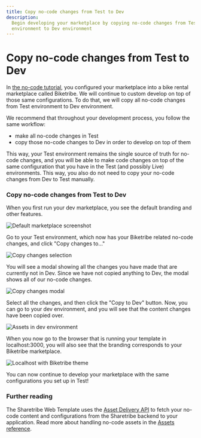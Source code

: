 ```yaml
---
title: Copy no-code changes from Test to Dev
description:
  Begin developing your marketplace by copying no-code changes from Test
  environment to Dev environment
---
```


# Copy no-code changes from Test to Dev

In
[the no-code tutorial](https://www.sharetribe.com/help/en/articles/8418029-tutorial-introduction),
you configured your marketplace into a bike rental marketplace called
Biketribe. We will continue to custom develop on top of those same
configurations. To do that, we will copy all no-code changes from Test
environment to Dev environment.

We recommend that throughout your development process, you follow the
same workflow:

- make all no-code changes in Test
- copy those no-code changes to Dev in order to develop on top of them

This way, your Test environment remains the single source of truth for
no-code changes, and you will be able to make code changes on top of the
same configuration that you have in the Test (and possibly Live)
environments. This way, you also do not need to copy your no-code
changes from Dev to Test manually.

### Copy no-code changes from Test to Dev

When you first run your dev marketplace, you see the default branding
and other features.

![Default marketplace screenshot](./generic-landingpage.png)

Go to your Test environment, which now has your Biketribe related
no-code changes, and click "Copy changes to..."

![Copy changes selection](./copy_changes_to.png)

You will see a modal showing all the changes you have made that are
currently not in Dev. Since we have not copied anything to Dev, the
modal shows all of our no-code changes.

![Copy changes modal](./copy_changes_modal_blank.png)

Select all the changes, and then click the "Copy to Dev" button. Now,
you can go to your dev environment, and you will see that the content
changes have been copied over.

![Assets in dev environment](./assets_in_dev.png)

When you now go to the browser that is running your template in
localhost:3000, you will also see that the branding corresponds to your
Biketribe marketplace.

![Localhost with Biketribe theme](./dev_with_biketribe.png)

You can now continue to develop your marketplace with the same
configurations you set up in Test!

### Further reading

The Sharetribe Web Template uses the
[Asset Delivery API](https://www.sharetribe.com/api-reference/asset-delivery-api.html)
to fetch your no-code content and configurations from the Sharetribe
backend to your application. Read more about handling no-code assets in
the [Assets reference](/references/assets/).
